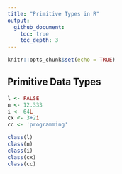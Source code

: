 ```yaml
---
title: "Primitive Types in R"
output:   
  github_document:
    toc: true
    toc_depth: 3
---
```


```r
knitr::opts_chunk$set(echo = TRUE)
```
## Primitive Data Types

```r
l <- FALSE
n <- 12.333
i <- 64L
cx <- 3+2i
cc <- 'programming'
```

```r
class(l) 
class(n)
class(i)
class(cx)
class(cc)
```





